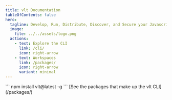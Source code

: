 ```yaml
---
title: vlt Documentation
tableOfContents: false
hero:
  tagline: Develop, Run, Distribute, Discover, and Secure your Javascript Packages
  image:
    file: ../../assets/logo.png
  actions:
    - text: Explore the CLI
      link: /cli/
      icon: right-arrow
    - text: Workspaces
      link: /packages/
      icon: right-arrow
      variant: minimal
---
```



<CardGrid>

  <Card title="Installation">
    ```
    npm install vlt@latest -g
    ```
  </Card>
  <Card title="Workspaces">
    [See the packages that make up the vlt CLI](/packages/)
  </Card>
</CardGrid>

